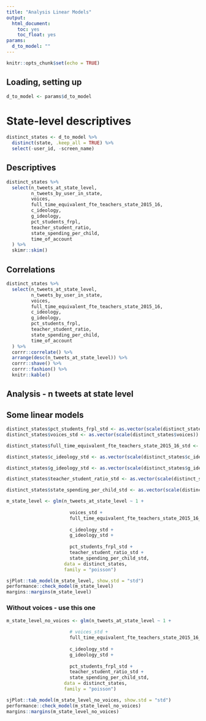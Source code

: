 ```yaml
---
title: "Analysis Linear Models"
output:
  html_document:
    toc: yes
    toc_float: yes
params:
  d_to_model: ""
---
```


```r
knitr::opts_chunk$set(echo = TRUE)
```

## Loading, setting up

```r
d_to_model <- params$d_to_model
```

# State-level descriptives

```r
distinct_states <- d_to_model %>% 
  distinct(state, .keep_all = TRUE) %>% 
  select(-user_id, -screen_name)
```

## Descriptives

```r
distinct_states %>% 
  select(n_tweets_at_state_level,
         n_tweets_by_user_in_state,
         voices, 
         full_time_equivalent_fte_teachers_state_2015_16,
         c_ideology,
         g_ideology,
         pct_students_frpl,
         teacher_student_ratio,
         state_spending_per_child,
         time_of_account
  ) %>% 
  skimr::skim()
```

## Correlations

```r
distinct_states %>% 
  select(n_tweets_at_state_level,
         n_tweets_by_user_in_state,
         voices, 
         full_time_equivalent_fte_teachers_state_2015_16,
         c_ideology,
         g_ideology,
         pct_students_frpl,
         teacher_student_ratio,
         state_spending_per_child,
         time_of_account
  ) %>% 
  corrr::correlate() %>% 
  arrange(desc(n_tweets_at_state_level)) %>% 
  corrr::shave() %>% 
  corrr::fashion() %>% 
  knitr::kable()
```

## Analysis - n tweets at state level

## Some linear models

```r
distinct_states$pct_students_frpl_std <- as.vector(scale(distinct_states$pct_students_frpl * 100))
distinct_states$voices_std <- as.vector(scale(distinct_states$voices))

distinct_states$full_time_equivalent_fte_teachers_state_2015_16_std <- as.vector(scale(distinct_states$full_time_equivalent_fte_teachers_state_2015_16))

distinct_states$c_ideology_std <- as.vector(scale(distinct_states$c_ideology))

distinct_states$g_ideology_std <- as.vector(scale(distinct_states$g_ideology))

distinct_states$teacher_student_ratio_std <- as.vector(scale(distinct_states$teacher_student_ratio))

distinct_states$state_spending_per_child_std <- as.vector(scale(distinct_states$state_spending_per_child))
```


```r

m_state_level <- glm(n_tweets_at_state_level ~ 1 + 
                       
                       voices_std + 
                       full_time_equivalent_fte_teachers_state_2015_16_std +
                       
                       c_ideology_std + 
                       g_ideology_std + 
                       
                       pct_students_frpl_std + 
                       teacher_student_ratio_std + 
                       state_spending_per_child_std,
                     data = distinct_states, 
                     family = "poisson")

sjPlot::tab_model(m_state_level, show.std = "std")
performance::check_model(m_state_level)
margins::margins(m_state_level)
```

### Without voices - use this one

```r
m_state_level_no_voices <- glm(n_tweets_at_state_level ~ 1 + 
                       
                       # voices_std + 
                       full_time_equivalent_fte_teachers_state_2015_16_std +
                       
                       c_ideology_std + 
                       g_ideology_std + 
                       
                       pct_students_frpl_std + 
                       teacher_student_ratio_std + 
                       state_spending_per_child_std,
                     data = distinct_states, 
                     family = "poisson")

sjPlot::tab_model(m_state_level_no_voices, show.std = "std")
performance::check_model(m_state_level_no_voices)
margins::margins(m_state_level_no_voices)
```
